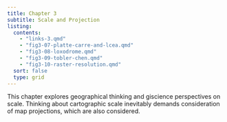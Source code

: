 ```yaml
---
title: Chapter 3
subtitle: Scale and Projection
listing:
  contents:
    - "links-3.qmd"
    - "fig3-07-platte-carre-and-lcea.qmd"
    - "fig3-08-loxodrome.qmd"
    - "fig3-09-tobler-chen.qmd"
    - "fig3-10-raster-resolution.qmd"
  sort: false
  type: grid 
---
```


This chapter explores geographical thinking and giscience perspectives on scale. Thinking about cartographic scale inevitably demands consideration of map projections, which are also considered.